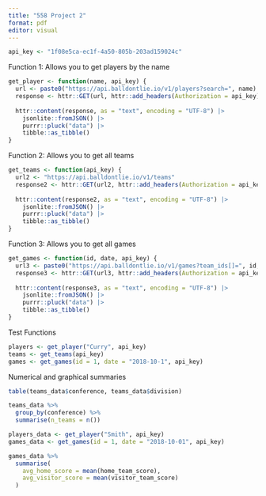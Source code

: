 ```yaml
---
title: "558 Project 2"
format: pdf
editor: visual
---
```


```r
api_key <- "1f08e5ca-ec1f-4a50-805b-203ad159024c"
```


Function 1: Allows you to get players by the name

```r
get_player <- function(name, api_key) {
  url <- paste0("https://api.balldontlie.io/v1/players?search=", name)
  response <- httr::GET(url, httr::add_headers(Authorization = api_key))
  
  httr::content(response, as = "text", encoding = "UTF-8") |>
    jsonlite::fromJSON() |>
    purrr::pluck("data") |>
    tibble::as_tibble()
}
```

Function 2: Allows you to get all teams
```r
get_teams <- function(api_key) {
  url2 <- "https://api.balldontlie.io/v1/teams"
  response2 <- httr::GET(url2, httr::add_headers(Authorization = api_key))
  
  httr::content(response2, as = "text", encoding = "UTF-8") |>
    jsonlite::fromJSON() |>
    purrr::pluck("data") |>
    tibble::as_tibble()
}
```

Function 3: Allows you to get all games
```r
get_games <- function(id, date, api_key) {
  url3 <- paste0("https://api.balldontlie.io/v1/games?team_ids[]=", id, "&dates[]=", date)
  response3 <- httr::GET(url3, httr::add_headers(Authorization = api_key))
  
  httr::content(response3, as = "text", encoding = "UTF-8") |>
    jsonlite::fromJSON() |>
    purrr::pluck("data") |>
    tibble::as_tibble()
}
```

Test Functions

```r
players <- get_player("Curry", api_key)
teams <- get_teams(api_key)
games <- get_games(id = 1, date = "2018-10-1", api_key)
```

Numerical and graphical summaries

```r
table(teams_data$conference, teams_data$division)
```

```r
teams_data %>%
  group_by(conference) %>%
  summarise(n_teams = n())
```

```r
players_data <- get_player("Smith", api_key)
games_data <- get_games(id = 1, date = "2018-10-01", api_key)
```



```r
games_data %>%
  summarise(
    avg_home_score = mean(home_team_score),
    avg_visitor_score = mean(visitor_team_score)
  )
```



















